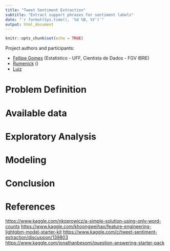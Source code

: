 ```yaml
---
title: "Tweet Sentiment Extraction"
subtitle: "Extract support phrases for sentiment labels"
date: "`r format(Sys.time(), '%d %B, %Y')`"
output: html_document
---
```


```r
knitr::opts_chunk$set(echo = TRUE)
```

Project authors and participants:

  * [Fellipe Gomes](https://github.com/gomesfellipe) (Estatístico - UFF, Cientista de Dados - FGV IBRE) 
  * [Rumenick]() ()
  * [Luiz]()
  
# Problem Definition

<!-- premissas: -->
<!-- Pontos de reflexao -->
<!-- Problemas de corte nos textos selecionados não terão impacto sobre o a medida Jaccard final -->
 <!-- O txto selecionado foi obtido por um modelo e elesq ueremo comparar os resultados ou um humano apenas copiou e colou  -->


# Available data

# Exploratory Analysis

<!-- Metaanalise -->
<!-- Tweets que sao iguais -->
<!-- Texto em branco ou NA? -->
<!-- Tamanho do textos -->
<!-- numero de palavras -->
<!-- Numero de caracteres iguais entre text e selected -->
<!-- palavras que mais coocorrem -->


<!-- Calcular Jaccard entre os textos para cada sentimento -->
<!-- sentimento neutro tem jaccard muito alto?  -->
<!-- se sim retorna o texto inteiro logo (comparar jaccard, n de palavras, n de letras) -->
<!-- Acredito que neutral ja seja bastante parecido -->

# Modeling

<!-- estrategias: -->
<!-- Converter caracteresde smiles para tokens especiais -->
<!-- NER - Spacy,  -->
<!-- Word2vec pra vetorizar -->

<!-- baseline: todo texto (positive, neutral e negative) -->


# Conclusion
  
# References

<https://www.kaggle.com/nkoprowicz/a-simple-solution-using-only-word-counts>
<https://www.kaggle.com/khoongweihao/feature-engineering-lightgbm-model-starter-kit>
<https://www.kaggle.com/c/tweet-sentiment-extraction/discussion/139803>
<https://www.kaggle.com/jonathanbesomi/question-answering-starter-pack>

